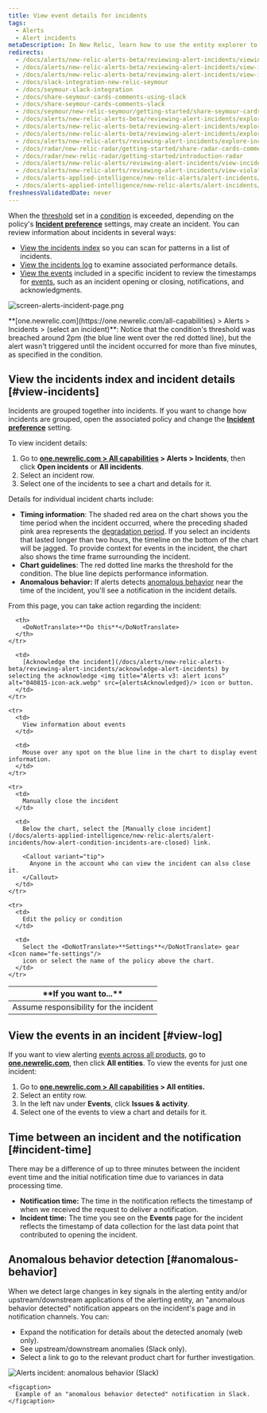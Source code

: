 ```yaml
---
title: View event details for incidents
tags:
  - Alerts 
  - Alert incidents
metaDescription: In New Relic, learn how to use the entity explorer to find and review alerts incidents.
redirects:
  - /docs/alerts/new-relic-alerts-beta/reviewing-alert-incidents/viewing-incident-dashboard-details
  - /docs/alerts/new-relic-alerts-beta/reviewing-alert-incidents/view-incident-dashboard-details
  - /docs/alerts/new-relic-alerts-beta/reviewing-alert-incidents/view-incident-violation-details
  - /docs/slack-integration-new-relic-seymour
  - /docs/seymour-slack-integration
  - /docs/share-seymour-cards-comments-using-slack
  - /docs/share-seymour-cards-comments-slack
  - /docs/seymour/new-relic-seymour/getting-started/share-seymour-cards-comments-slack
  - /docs/alerts/new-relic-alerts-beta/reviewing-alert-incidents/exploring-incident-history
  - /docs/alerts/new-relic-alerts-beta/reviewing-alert-incidents/explore-incident-history
  - /docs/alerts/new-relic-alerts-beta/reviewing-alert-incidents/explore-incident-history-incidents-index
  - /docs/alerts/new-relic-alerts/reviewing-alert-incidents/explore-incident-history-incidents-index
  - /docs/radar/new-relic-radar/getting-started/share-radar-cards-comments-slack
  - /docs/radar/new-relic-radar/getting-started/introduction-radar
  - /docs/alerts/new-relic-alerts/reviewing-alert-incidents/view-incident-violation-details
  - /docs/alerts/new-relic-alerts/reviewing-alert-incidents/view-violation-event-details-incidents
  - /docs/alerts-applied-intelligence/new-relic-alerts/alert-incidents/view-violation-event-details-incidents/
  - /docs/alerts-applied-intelligence/new-relic-alerts/alert-incidents/view-event-details-incidents
freshnessValidatedDate: never
---
```





When the [threshold](/docs/alerts/new-relic-alerts-beta/configuring-alert-policies/define-thresholds-trigger-alert) set in a [condition](/docs/alerts/new-relic-alerts-beta/configuring-alert-policies/define-alert-conditions) is exceeded, depending on the policy's <DoNotTranslate>**[Incident preference](/docs/alerts/new-relic-alerts/configuring-alert-policies/specify-when-new-relic-creates-incidents)**</DoNotTranslate> settings, <InlinePopover type="alerts" /> may create an incident. You can review information about incidents in several ways:

* [View the incidents index](#view-incidents) so you can scan for patterns in a list of incidents.
* [View the incidents log](#view-log) to examine associated performance details.
* [View the events](#incident-time) included in a specific incident to review the timestamps for [events](/docs/using-new-relic/welcome-new-relic/get-started/glossary#event), such as an incident opening or closing, notifications, and acknowledgments.

<img
  title="screen-alerts-incident-page.png"
  alt="screen-alerts-incident-page.png"
  src={alertsIncidentPage}
/>

<figcaption>
  <DoNotTranslate>**[one.newrelic.com](https://one.newrelic.com/all-capabilities) > Alerts > Incidents > (select an incident)**</DoNotTranslate>: Notice that the condition's threshold was breached around 2pm (the blue line went over the red dotted line), but the alert wasn't triggered until the incident occurred for more than five minutes, as specified in the condition.
</figcaption>

## View the incidents index and incident details [#view-incidents]

Incidents are grouped together into incidents. If you want to change how incidents are grouped, open the associated policy and change the [<DoNotTranslate>**Incident preference**</DoNotTranslate>](/docs/alerts/new-relic-alerts-beta/reviewing-alert-incidents/specify-when-new-relic-creates-incidents) setting.

To view incident details:

1. Go to <DoNotTranslate>**[one.newrelic.com > All capabilities](https://one.newrelic.com/all-capabilities) > Alerts > Incidents**</DoNotTranslate>, then click <DoNotTranslate>**Open incidents**</DoNotTranslate> or <DoNotTranslate>**All incidents**</DoNotTranslate>.
2. Select an incident row.
3. Select one of the incidents to see a chart and details for it.

Details for individual incident charts include:

* <DoNotTranslate>**Timing information**</DoNotTranslate>: The shaded red area on the chart shows you the time period when the incident occurred, where the preceding shaded pink area represents the [degradation period](/docs/using-new-relic/welcome-new-relic/get-started/glossary#degradation-period). If you select an incidents that lasted longer than two hours, the timeline on the bottom of the chart will be jagged. To provide context for events in the incident, the chart also shows the time frame surrounding the incident.
* <DoNotTranslate>**Chart guidelines**</DoNotTranslate>: The red dotted line marks the threshold for the condition. The blue line depicts performance information.
* <DoNotTranslate>**Anomalous behavior:**</DoNotTranslate> If alerts detects [anomalous behavior](#anomalous-behavior) near the time of the incident, you'll see a notification in the incident details.

From this page, you can take action regarding the incident:

<table>
  <thead>
    <tr>
      <th width={250}>
        <DoNotTranslate>**If you want to...**</DoNotTranslate>
      </th>

      <th>
        <DoNotTranslate>**Do this**</DoNotTranslate>
      </th>
    </tr>
  </thead>

  <tbody>
    <tr>
      <td>
        Assume responsibility for the incident
      </td>

      <td>
        [Acknowledge the incident](/docs/alerts/new-relic-alerts-beta/reviewing-alert-incidents/acknowledge-alert-incidents) by selecting the acknowledge <img title="Alerts v3: alert icons" alt="040815-icon-ack.webp" src={alertsAcknowledged}/> icon or button.
      </td>
    </tr>

    <tr>
      <td>
        View information about events
      </td>

      <td>
        Mouse over any spot on the blue line in the chart to display event information.
      </td>
    </tr>

    <tr>
      <td>
        Manually close the incident
      </td>

      <td>
        Below the chart, select the [Manually close incident](/docs/alerts-applied-intelligence/new-relic-alerts/alert-incidents/how-alert-condition-incidents-are-closed) link.

        <Callout variant="tip">
          Anyone in the account who can view the incident can also close it.
        </Callout>
      </td>
    </tr>

    <tr>
      <td>
        Edit the policy or condition
      </td>

      <td>
        Select the <DoNotTranslate>**Settings**</DoNotTranslate> gear <Icon name="fe-settings"/>
        icon or select the name of the policy above the chart.
      </td>
    </tr>
  </tbody>
</table>

## View the events in an incident [#view-log]

If you want to view alerting [events across all products](/docs/alerts/new-relic-alerts-beta/reviewing-events/review-events-across-products), go to <DoNotTranslate>**[one.newrelic.com](https://one.newrelic.com/all-capabilities)**</DoNotTranslate>, then click <DoNotTranslate>**All entities**</DoNotTranslate>. To view the events for just one incident:

1. Go to <DoNotTranslate>**[one.newrelic.com > All capabilities](https://one.newrelic.com/all-capabilities) > All entities.**</DoNotTranslate>
2. Select an entity row.
3. In the left nav under <DoNotTranslate>**Events**</DoNotTranslate>, click <DoNotTranslate>**Issues & activity**</DoNotTranslate>.
4. Select one of the events to view a chart and details for it.

## Time between an incident and the notification [#incident-time]

There may be a difference of up to three minutes between the incident event time and the initial notification time due to variances in data processing time.

* <DoNotTranslate>**Notification time:**</DoNotTranslate> The time in the notification reflects the timestamp of when we received the request to deliver a notification.
* <DoNotTranslate>**Incident time:**</DoNotTranslate> The time you see on the <DoNotTranslate>**Events**</DoNotTranslate> page for the incident reflects the timestamp of data collection for the last data point that contributed to opening the incident.

## Anomalous behavior detection [#anomalous-behavior]

When we detect large changes in key signals in the alerting entity and/or upstream/downstream applications of the alerting entity, an "anomalous behavior detected" notification appears on the incident's page and in notification channels. You can:

* Expand the notification for details about the detected anomaly (web only).
* See upstream/downstream anomalies (Slack only).
* Select a link to go to the relevant product chart for further investigation.

<CollapserGroup>
  <Collapser
    id="slack-notification"
    title="Alerts notification in Slack"
  >
    <img
      title="Alerts incident: anomalous behavior (Slack)"
      alt="Alerts incident: anomalous behavior (Slack)"
      src={alertsIncidentContextinSlack}
    />

    <figcaption>
      Example of an "anomalous behavior detected" notification in Slack.
    </figcaption>
  </Collapser>
</CollapserGroup>
